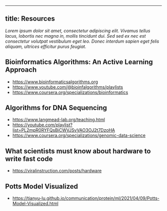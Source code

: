 
---
title: Resources
---

*Lorem ipsum dolor sit amet, consectetur adipiscing elit. Vivamus tellus lacus, lobortis nec magna in, mollis tincidunt dui. Sed sed ex nec est consectetur volutpat vestibulum eget leo. Donec interdum sapien eget felis aliquam, ultrices efficitur purus feugiat.*

## Bioinformatics Algorithms: An Active Learning Approach

- https://www.bioinformaticsalgorithms.org
- https://www.youtube.com/@bioinfalgorithms/playlists
- https://www.coursera.org/specializations/bioinformatics

## Algorithms for DNA Sequencing

- https://www.langmead-lab.org/teaching.html
- https://youtube.com/playlist?list=PL2mpR0RYFQsBiCWVJSvVAO3OJ2t7DzoHA
- https://www.coursera.org/specializations/genomic-data-science

## What scientists must know about hardware to write fast code

- https://viralinstruction.com/posts/hardware

## Potts Model Visualized

- https://tianyu-lu.github.io/communication/protein/ml/2021/04/09/Potts-Model-Visualized.html